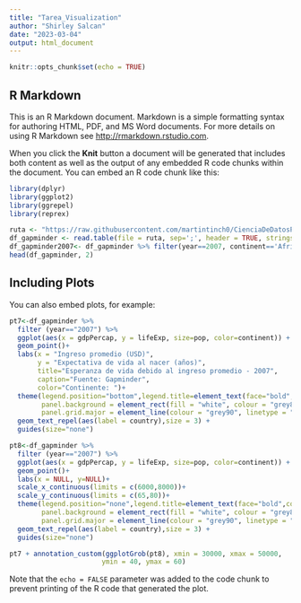 ```yaml
---
title: "Tarea_Visualization"
author: "Shirley Salcan"
date: "2023-03-04"
output: html_document
---
```


```r
knitr::opts_chunk$set(echo = TRUE)
```

## R Markdown

This is an R Markdown document. Markdown is a simple formatting syntax for authoring HTML, PDF, and MS Word documents. For more details on using R Markdown see <http://rmarkdown.rstudio.com>.

When you click the **Knit** button a document will be generated that includes both content as well as the output of any embedded R code chunks within the document. You can embed an R code chunk like this:

```r
library(dplyr)
library(ggplot2)
library(ggrepel)
library(reprex)

ruta <- "https://raw.githubusercontent.com/martintinch0/CienciaDeDatosParaCuriosos/master/data/gapminder.csv"
df_gapminder <- read.table(file = ruta, sep=';', header = TRUE, stringsAsFactors = FALSE)
df_gapminder2007<- df_gapminder %>% filter(year==2007, continent=='Africa')
head(df_gapminder, 2)
```

## Including Plots

You can also embed plots, for example:

```r
pt7<-df_gapminder %>% 
  filter (year=="2007") %>%
  ggplot(aes(x = gdpPercap, y = lifeExp, size=pop, color=continent)) +
  geom_point()+
  labs(x = "Ingreso promedio (USD)",
       y = "Expectativa de vida al nacer (años)",
       title="Esperanza de vida debido al ingreso promedio - 2007",
       caption="Fuente: Gapminder",
       color="Continente: ")+
  theme(legend.position="bottom",legend.title=element_text(face="bold",color="black",size=10), 
        panel.background = element_rect(fill = "white", colour = "grey80"), 
        panel.grid.major = element_line(colour = "grey90", linetype = "dotted"))+
  geom_text_repel(aes(label = country),size = 3) +
  guides(size="none")

pt8<-df_gapminder %>% 
  filter (year=="2007") %>%
  ggplot(aes(x = gdpPercap, y = lifeExp, size=pop, color=continent)) +
  geom_point()+
  labs(x = NULL, y=NULL)+
  scale_x_continuous(limits = c(6000,8000))+
  scale_y_continuous(limits = c(65,80))+
  theme(legend.position="none",legend.title=element_text(face="bold",color="black",size=10), 
        panel.background = element_rect(fill = "white", colour = "grey80"), 
        panel.grid.major = element_line(colour = "grey90", linetype = "dotted"))+
  geom_text_repel(aes(label = country),size = 3) +
  guides(size="none")

pt7 + annotation_custom(ggplotGrob(pt8), xmin = 30000, xmax = 50000, 
                       ymin = 40, ymax = 60)
```

Note that the `echo = FALSE` parameter was added to the code chunk to prevent printing of the R code that generated the plot.
